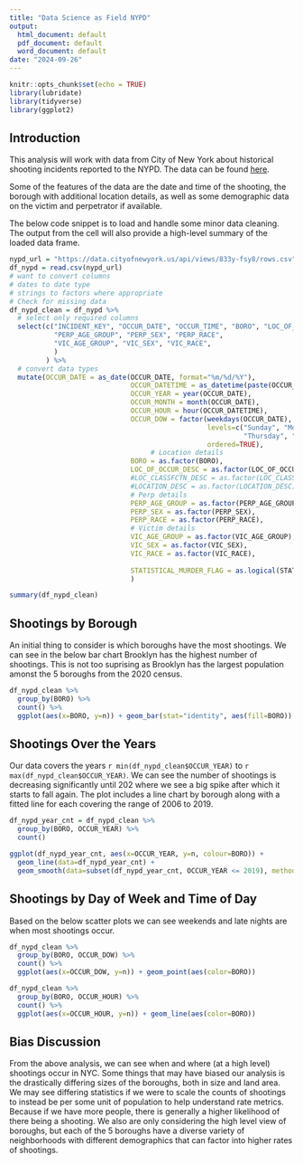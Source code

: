 ```yaml
---
title: "Data Science as Field NYPD"
output:
  html_document: default
  pdf_document: default
  word_document: default
date: "2024-09-26"
---
```


```r
knitr::opts_chunk$set(echo = TRUE)
library(lubridate)
library(tidyverse)
library(ggplot2)
```

## Introduction

This analysis will work with data from City of New York about historical shooting incidents reported to the NYPD. The data can be found [here](https://data.cityofnewyork.us/api/views/833y-fsy8/rows.csv).

Some of the features of the data are the date and time of the shooting, the borough with additional location details, as well as some demographic data on the victim and perpetrator if available.

The below code snippet is to load and handle some minor data cleaning. The output from the cell will also provide a high-level summary of the loaded data frame.

```r
nypd_url = "https://data.cityofnewyork.us/api/views/833y-fsy8/rows.csv"
df_nypd = read.csv(nypd_url)
# want to convert columns
# dates to date type
# strings to factors where appropriate
# Check for missing data
df_nypd_clean = df_nypd %>%
  # select only required columns
  select(c("INCIDENT_KEY", "OCCUR_DATE", "OCCUR_TIME", "BORO", "LOC_OF_OCCUR_DESC", "STATISTICAL_MURDER_FLAG",
           "PERP_AGE_GROUP", "PERP_SEX", "PERP_RACE",
           "VIC_AGE_GROUP", "VIC_SEX", "VIC_RACE",
           )
         ) %>%
  # convert data types
  mutate(OCCUR_DATE = as_date(OCCUR_DATE, format="%m/%d/%Y"),
                              OCCUR_DATETIME = as_datetime(paste(OCCUR_DATE, OCCUR_TIME)),
                              OCCUR_YEAR = year(OCCUR_DATE),
                              OCCUR_MONTH = month(OCCUR_DATE),
                              OCCUR_HOUR = hour(OCCUR_DATETIME),
                              OCCUR_DOW = factor(weekdays(OCCUR_DATE),
                                                 levels=c("Sunday", "Monday", "Tuesday", "Wednesday",
                                                          "Thursday", "Friday", "Saturday"),
                                                 ordered=TRUE),
                                   # Location details
                              BORO = as.factor(BORO),
                              LOC_OF_OCCUR_DESC = as.factor(LOC_OF_OCCUR_DESC),
                              #LOC_CLASSFCTN_DESC = as.factor(LOC_CLASSFCTN_DESC),
                              #LOCATION_DESC = as.factor(LOCATION_DESC),
                              # Perp details
                              PERP_AGE_GROUP = as.factor(PERP_AGE_GROUP),
                              PERP_SEX = as.factor(PERP_SEX),
                              PERP_RACE = as.factor(PERP_RACE),
                              # Victim details
                              VIC_AGE_GROUP = as.factor(VIC_AGE_GROUP),
                              VIC_SEX = as.factor(VIC_SEX),
                              VIC_RACE = as.factor(VIC_RACE),
                              
                              STATISTICAL_MURDER_FLAG = as.logical(STATISTICAL_MURDER_FLAG)
                              )

summary(df_nypd_clean)
```

## Shootings by Borough

An initial thing to consider is which boroughs have the most shootings. We can see in the below bar chart Brooklyn has the highest number of shootings. This is not too suprising as Brooklyn has the largest population amonst the 5 boroughs from the 2020 census.

```r

df_nypd_clean %>%
  group_by(BORO) %>%
  count() %>%
  ggplot(aes(x=BORO, y=n)) + geom_bar(stat="identity", aes(fill=BORO))
```


## Shootings Over the Years

Our data covers the years `r min(df_nypd_clean$OCCUR_YEAR)` to `r max(df_nypd_clean$OCCUR_YEAR)`. We can see the number of shootings is decreasing significantly until 202 where we see a big spike after which it starts to fall again. The plot includes a line chart by borough along with a fitted line for each covering the range of 2006 to 2019.

```r
df_nypd_year_cnt = df_nypd_clean %>%
  group_by(BORO, OCCUR_YEAR) %>%
  count()

ggplot(df_nypd_year_cnt, aes(x=OCCUR_YEAR, y=n, colour=BORO)) +
  geom_line(data=df_nypd_year_cnt) +
  geom_smooth(data=subset(df_nypd_year_cnt, OCCUR_YEAR <= 2019), method='lm', formula=y~x, se=F)
```

## Shootings by Day of Week and Time of Day

Based on the below scatter plots we can see weekends and late nights are when most shootings occur.

```r
df_nypd_clean %>%
  group_by(BORO, OCCUR_DOW) %>%
  count() %>%
  ggplot(aes(x=OCCUR_DOW, y=n)) + geom_point(aes(color=BORO))

df_nypd_clean %>%
  group_by(BORO, OCCUR_HOUR) %>%
  count() %>%
  ggplot(aes(x=OCCUR_HOUR, y=n)) + geom_line(aes(color=BORO))
```

## Bias Discussion

From the above analysis, we can see when and where (at a high level) shootings occur in NYC. Some things that may have biased our analysis is the drastically differing sizes of the boroughs, both in size and land area. We may see differing statistics if we were to scale the counts of shootings to instead be per some unit of population to help understand rate metrics. Because if we have more people, there is generally a higher likelihood of there being a shooting. We also are only considering the high level view of boroughs, but each of the 5 boroughs have a diverse variety of neighborhoods with different demographics that can factor into higher rates of shootings.